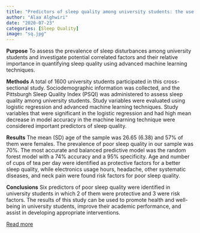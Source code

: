 ```yaml
---
title: "Predictors of sleep quality among university students: the use of advanced machine learning techniques"
author: "Alaa Alghwiri"
date: "2020-07-23"
categories: [Sleep Quality]
image: "sq.jpg"
---
```


**Purpose**
To assess the prevalence of sleep disturbances among university students and investigate potential correlated factors and their relative importance in quantifying sleep quality using advanced machine learning techniques.

**Methods**
A total of 1600 university students participated in this cross-sectional study. Sociodemographic information was collected, and the Pittsburgh Sleep Quality Index (PSQI) was administered to assess sleep quality among university students. Study variables were evaluated using logistic regression and advanced machine learning techniques. Study variables that were significant in the logistic regression and had high mean decrease in model accuracy in the machine learning technique were considered important predictors of sleep quality.

**Results**
The mean (SD) age of the sample was 26.65 (6.38) and 57% of them were females. The prevalence of poor sleep quality in our sample was 70%. The most accurate and balanced predictive model was the random forest model with a 74% accuracy and a 95% specificity. Age and number of cups of tea per day were identified as protective factors for a better sleep quality, while electronics usage hours, headache, other systematic diseases, and neck pain were found risk factors for poor sleep quality.

**Conclusions**
Six predictors of poor sleep quality were identified in university students in which 2 of them were protective and 3 were risk factors. The results of this study can be used to promote health and well-being in university students, improve their academic performance, and assist in developing appropriate interventions.

[Read more](https://link.springer.com/article/10.1007/s11325-020-02150-w)